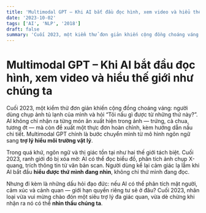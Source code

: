 ```yaml
---
title: 'Multimodal GPT – Khi AI bắt đầu đọc hình, xem video và hiểu thế giới như chúng ta'
date: '2023-10-02'
tags: ['AI', 'NLP', '2018']
draft: false
summary: 'Cuối 2023, một kiểm thử đơn giản khiến cộng đồng choáng váng: người dùng chụp ảnh tủ lạnh của mình v'
---
```


# Multimodal GPT – Khi AI bắt đầu đọc hình, xem video và hiểu thế giới như chúng ta

Cuối 2023, một kiểm thử đơn giản khiến cộng đồng choáng váng: người dùng chụp ảnh tủ lạnh của mình và hỏi “Tôi nấu gì được từ những thứ này?”. AI không chỉ nhận ra từng món ăn xuất hiện trong ảnh — trứng, cà chua, tương ớt — mà còn đề xuất một thực đơn hoàn chỉnh, kèm hướng dẫn nấu chi tiết. Multimodal GPT chính là bước chuyển mình từ mô hình ngôn ngữ sang **trợ lý hiểu môi trường vật lý**.

Trong quá khứ, ngôn ngữ và thị giác tồn tại như hai thế giới tách biệt. Cuối 2023, ranh giới đó bị xóa mờ: AI có thể đọc biểu đồ, phân tích ảnh chụp X-quang, trích thông tin từ văn bản scan. Người dùng kể lại cảm giác lạ lẫm khi AI bắt đầu **hiểu được thứ mình đang nhìn**, không chỉ thứ mình đang đọc.

Nhưng đi kèm là những dấu hỏi đạo đức: nếu AI có thể phân tích mặt người, cảm xúc và cảnh quan — giới hạn quyền riêng tư sẽ ở đâu? Cuối 2023, nhân loại vừa vui mừng chào đón một siêu trợ lý đa giác quan, vừa dè chừng khi nhận ra nó có thể **nhìn thấu chúng ta**.